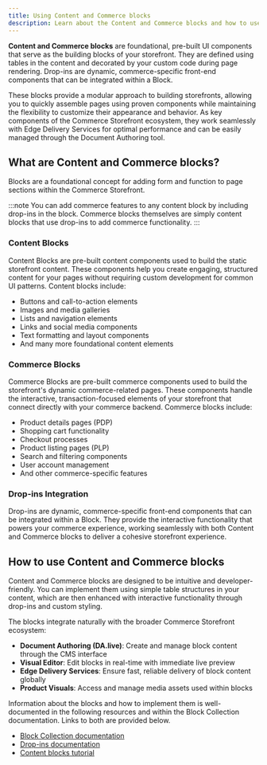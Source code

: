 ```yaml
---
title: Using Content and Commerce blocks
description: Learn about the Content and Commerce blocks and how to use them to build your storefront.
---
```


**Content and Commerce blocks** are foundational, pre-built UI components that serve as the building blocks of your storefront. They are defined using tables in the content and decorated by your custom code during page rendering. Drop-ins are dynamic, commerce-specific front-end components that can be integrated within a Block.

These blocks provide a modular approach to building storefronts, allowing you to quickly assemble pages using proven components while maintaining the flexibility to customize their appearance and behavior. As key components of the Commerce Storefront ecosystem, they work seamlessly with Edge Delivery Services for optimal performance and can be easily managed through the Document Authoring tool.

## What are Content and Commerce blocks?

Blocks are a foundational concept for adding form and function to page sections within the Commerce Storefront.

:::note
You can add commerce features to any content block by including drop-ins in the block. Commerce blocks themselves are simply content blocks that use drop-ins to add commerce functionality.
:::

### Content Blocks

Content Blocks are pre-built content components used to build the static storefront content. These components help you create engaging, structured content for your pages without requiring custom development for common UI patterns. Content blocks include:
- Buttons and call-to-action elements
- Images and media galleries
- Lists and navigation elements
- Links and social media components
- Text formatting and layout components
- And many more foundational content elements

### Commerce Blocks

Commerce Blocks are pre-built commerce components used to build the storefront's dynamic commerce-related pages. These components handle the interactive, transaction-focused elements of your storefront that connect directly with your commerce backend. Commerce blocks include:
- Product details pages (PDP)
- Shopping cart functionality
- Checkout processes
- Product listing pages (PLP)
- Search and filtering components
- User account management
- And other commerce-specific features

### Drop-ins Integration

Drop-ins are dynamic, commerce-specific front-end components that can be integrated within a Block. They provide the interactive functionality that powers your commerce experience, working seamlessly with both Content and Commerce blocks to deliver a cohesive storefront experience.

## How to use Content and Commerce blocks

Content and Commerce blocks are designed to be intuitive and developer-friendly. You can implement them using simple table structures in your content, which are then enhanced with interactive functionality through drop-ins and custom styling.

The blocks integrate naturally with the broader Commerce Storefront ecosystem:
- **Document Authoring (DA.live)**: Create and manage block content through the CMS interface
- **Visual Editor**: Edit blocks in real-time with immediate live preview
- **Edge Delivery Services**: Ensure fast, reliable delivery of block content globally
- **Product Visuals**: Access and manage media assets used within blocks

Information about the blocks and how to implement them is well-documented in the following resources and within the Block Collection documentation. Links to both are provided below.

- [Block Collection documentation](https://www.aem.live/developer/block-collection)
- [Drop-ins documentation](/dropins/all/introduction/)
- [Content blocks tutorial](https://www.aem.live/docs/authoring)

